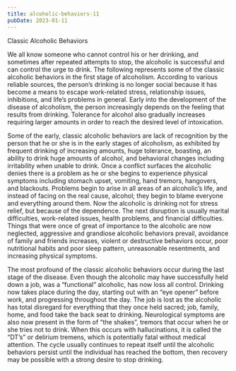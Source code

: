 ```yaml
---
title: alcoholic-behaviors-11
pubDate: 2023-01-11
---
```


Classic Alcoholic Behaviors

We all know someone who cannot control his or her drinking, and sometimes after repeated attempts to stop, the alcoholic is successful and can control the urge to drink. The following represents some of the classic alcoholic behaviors in the first stage of alcoholism. According to various reliable sources, the person’s drinking is no longer social because it has become a means to escape work-related stress, relationship issues, inhibitions, and life’s problems in general. Early into the development of the disease of alcoholism, the person increasingly depends on the feeling that results from drinking. Tolerance for alcohol also gradually increases requiring larger amounts in order to reach the desired level of intoxication.  

Some of the early, classic alcoholic behaviors are lack of recognition by the person that he or she is in the early stages of alcoholism, as exhibited by frequent drinking of increasing amounts, huge tolerance, boasting, an ability to drink huge amounts of alcohol, and behavioral changes including irritability when unable to drink. Once a conflict surfaces the alcoholic denies there is a problem as he or she begins to experience physical symptoms including stomach upset, vomiting, hand tremors, hangovers, and blackouts. Problems begin to arise in all areas of an alcoholic’s life, and instead of facing on the real cause, alcohol; they begin to blame everyone and everything around them. Now the alcoholic is drinking not for stress relief, but because of the dependence. The next disruption is usually marital difficulties, work-related issues, health problems, and financial difficulties. Things that were once of great of importance to the alcoholic are now neglected, aggressive and grandiose alcoholic behaviors prevail, avoidance of family and friends increases, violent or destructive behaviors occur, poor nutritional habits and poor sleep pattern, unreasonable resentments, and increasing physical symptoms. 

The most profound of the classic alcoholic behaviors occur during the last stage of the disease. Even though the alcoholic may have successfully held down a job, was a “functional” alcoholic, has now loss all control. Drinking now takes place during the day, starting out with an “eye opener” before work, and progressing throughout the day. The job is lost as the alcoholic has total disregard for everything that they once held sacred; job, family, home, and food take the back seat to drinking. Neurological symptoms are also now present in the form of “the shakes”, tremors that occur when he or she tries not to drink. When this occurs with hallucinations, it is called the “DT’s” or delirium tremens, which is potentially fatal without medical attention. The cycle usually continues to repeat itself until the alcoholic behaviors persist until the individual has reached the bottom, then recovery may be possible with a strong desire to stop drinking.